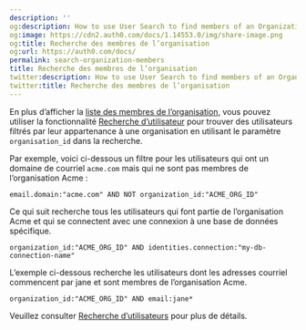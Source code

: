 ```yaml
---
description: ''
og:description: How to use User Search to find members of an Organization
og:image: https://cdn2.auth0.com/docs/1.14553.0/img/share-image.png
og:title: Recherche des membres de l’organisation
og:url: https://auth0.com/docs/
permalink: search-organization-members
title: Recherche des membres de l’organisation
twitter:description: How to use User Search to find members of an Organization
twitter:title: Recherche des membres de l’organisation
---
```


En plus d’afficher la [liste des membres de l’organisation](/organizations/retrieve-members), vous pouvez utiliser la fonctionnalité [Recherche d’utilisateur](/users/user-search) pour trouver des utilisateurs filtrés par leur appartenance à une organisation en utilisant le paramètre `organisation_id` dans la recherche.

Par exemple, voici ci-dessous un filtre pour les utilisateurs qui ont un domaine de courriel `acme.com` mais qui ne sont pas membres de l’organisation Acme :

`email.domain:"acme.com" AND NOT organization_id:"ACME_ORG_ID"`

Ce qui suit recherche tous les utilisateurs qui font partie de l’organisation Acme et qui se connectent avec une connexion à une base de données spécifique.

`organization_id:"ACME_ORG_ID" AND identities.connection:"my-db-connection-name"`

L’exemple ci-dessous recherche les utilisateurs dont les adresses courriel commencent par jane et sont membres de l’organisation Acme.

`organization_id:"ACME_ORG_ID" AND email:jane*`

Veuillez consulter [Recherche d’utilisateurs](/users/user-search) pour plus de détails.